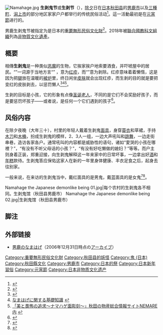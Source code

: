[[File:Namahage.jpg|thumb]]
'''生剥鬼节'''或'''生剥节'''（{{jpn|hg=なまはげ|rm=Namahage}}），[[除夕|除夕]]日在[[日本|日本]][[秋田县|秋田县]]的[[男鹿市|男鹿市]]以及[[三種町|三種町]]、[[潟上市|潟上市]]的部分地区家家户户都举行的传统民俗活动<ref>{{Cite book|author=[[水木しげる|水木しげる]]|title=水木しげるの続・妖怪事典|year=1984|publisher=[[東京堂出版|東京堂出版]]|isbn=978-4-490-10179-9|page=136}}</ref>。這一活動最初是在[[元宵節|元宵節]]进行的。

男鹿生剥鬼节被指定为是日本的[[重要無形民俗文化財|重要無形民俗文化財]]<ref>{{Cite book|author=[[野添憲治|野添憲治]]・野口達二|title=秋田の伝説|year=1976|publisher=[[角川書店|角川書店]]|series=日本の伝説|ncid=BN03653538|page=23-24}}</ref>。2018年被[[聯合國教科文組織|聯合國教科文組織]]列為[[非物質文化遺產|非物質文化遺產]]。

==概要==
相傳'''生剥鬼'''是一种类似[[恶魔|恶魔]]的生物，它挨家挨户地索要酒食，并吓唬屋中的居民。“{{lang|ja|なまはげ}}”一词源于当地方言“{{jpn|kk=ナモミ|rm=Namomi|link=no}}” ，意为[[疹|红疹]]，而“{{jpn|kk=ハゲル|rm=Hageru|link=no}}”意为剥除。红疹意味着着懒惰，这是因为把[[腿|腿]]放在温暖的[[被炉|被炉]]里，终日闲坐[[皮肤|皮肤]]就会出现红疹，而生剥的目的就是要把变红的皮肤剥去，以惩罚懒人<ref>{{Cite web |url=http://www.pref.akita.jp/fpd/bunka/namahage.htm |title=「男鹿のなまはげ」秋田県公式サイト内 |access-date=2015-02-19 |archive-date=2021-02-22 |archive-url=https://web.archive.org/web/20210222150622/http://www.pref.akita.jp/fpd/bunka/namahage.htm |dead-url=no }}</ref><ref>[http://namahagechisiki.sblo.jp/article/34137812.html なまはげに関する基礎知識] {{webarchive|url=https://web.archive.org/web/20140824132913/http://namahagechisiki.sblo.jp/article/34137812.html |date=2014-08-24 }}</ref><ref>[http://common.pref.akita.lg.jp/bussan/product/special.html?id=1591 「美と畏怖の追求～ナマハゲ面彫刻～」秋田の物産総合情報サイトNEMARE内] {{webarchive|url=https://web.archive.org/web/20140823202429/http://common.pref.akita.lg.jp/bussan/product/special.html?id=1591 |date=2014-08-23 }}</ref>。

生剥的目标是小孩，它的形象有点像[[圣诞老人|圣诞老人]]，不同的是它们不会奖励好孩子，而是要惩罚坏孩子——或者说，是任何一个它们遇到的孩子<ref name=namahagekan>{{Cite web |url=http://www.namahage.co.jp/namahagekan/namahage.php |title=なまはげ館（おが地域振興公社運営）公式HP |access-date=2015-02-19 |archive-date=2017-03-29 |archive-url=https://web.archive.org/web/20170329225440/http://namahage.co.jp/namahagekan/namahage.php |dead-url=no }}</ref>。

== 风俗内容 ==
在除夕夜晚（大年三十），村里的年轻人戴着生剥鬼[[面具|面具]]，身穿[[蓑衣|蓑衣]]和草裙，手持[[木刀|木刀]]和[[木桶|木桶]]，扮成生剥鬼的模样，2、3人一组，一边大声吼叫和[[舞蹈|跳舞]]，一边走街串巷，造访各家各户。通常吼叫的内容都是威胁性的语句，诸如“愛哭的小孩在哪裡？”，“有没有不听父母话的小孩？”，“有没有好吃懒做的媳妇？”等等。而户主则身着正装，郑重迎接，向生剥鬼解释这一年来家中的日常坏事，一边拿出好[[酒|酒]]和[[年糕|年糕]]款待。生剥鬼答应保佑这家人在新的一年里身体健康、丰衣足食之后，起身去往别家。

一般来说，在来访的生剥鬼当中，戴红面具的是男鬼，戴蓝面具的是女鬼<ref>{{Cite book|author=大湯卓二・嶋田忠一|title=東北の鬼|year=1989|publisher=岩手出版|ncid=BN04047704||chapter=秋田の鬼}}</ref><ref name="komatsu01">{{Cite book|author=[[小松和彦|小松和彦]]|title=妖怪文化入門|year=2012|publisher=[[角川書店|角川書店]]|isbn=978-4-04-408303-8|pages=150-152}}</ref>。

<gallery>
Namahage the Japanese demonlike being 01.jpg|每个农村的生剥鬼各不相同。生剥鬼馆（秋田县男鹿市）
Namahage the Japanese demonlike being 02.jpg|生剥鬼馆（秋田县男鹿市）
</gallery>

== 脚注 ==
{{Reflist}}

==外部链接==
*[https://web.archive.org/web/20061231114524/http://www.namahage.ne.jp/namahage/oga/oga.htm 男鹿のなまはげ]（2006年12月31日時点の[[インターネット・アーカイブ|アーカイブ]]）

{{日本的传统艺能}}

{{DEFAULTSORT:なまはけ}}
[[Category:重要無形民俗文化財|Category:重要無形民俗文化財]]
[[Category:秋田县的妖怪|Category:秋田县的妖怪]]
[[Category:鬼_(日本)|Category:鬼 (日本)]]
[[Category:秋田縣文化|Category:秋田縣文化]]
[[Category:男鹿市|Category:男鹿市]]
[[Category:日本的祭|Category:日本的祭]]
[[Category:日本新年習俗|Category:日本新年習俗]]
[[Category:元宵節|Category:元宵節]]
[[Category:日本非物质文化遗产|Category:日本非物质文化遗产]]